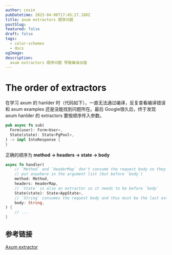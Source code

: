 ```yaml
---
author: cosin
pubDatetime: 2023-04-06T17:45:27.188Z
title: axum extractors 顺序问题
postSlug:
featured: false
draft: false
tags:
  - color-schemes
  - docs
ogImage:
description:
  axum extractors 顺序问题 导致编译出错
---
```


# The order of extractors
在学习 axum 的 hanlder 时（代码如下），一直无法通过编译，反复查看编译错误和 axum examples 还是没能找到问题所在。最后 Google很久后，终于发现 axum hanlder 的 extractors 要按顺序传入参数。

```rust
pub async fn sub(
  Form(user): Form<User>,
  State(state): State<PgPool>,
) -> impl IntoResponse {
}
```
正确的顺序为 <b>method -> headers -> state -> body</b>
```rust
async fn handler(
    // `Method` and `HeaderMap` don't consume the request body so they can
    // put anywhere in the argument list (but before `body`)
    method: Method,
    headers: HeaderMap,
    // `State` is also an extractor so it needs to be before `body`
    State(state): State<AppState>,
    // `String` consumes the request body and thus must be the last extractor
    body: String,
) {
    // ...
}
```
## 参考链接
[Axum extractor](https://docs.rs/axum/latest/axum/extract/index.html#the-order-of-extractors)